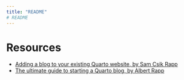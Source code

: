 ```yaml
---
title: "README"
# README
---
```



# Resources
+ [Adding a blog to your existing Quarto website, by Sam Csik Rapp](https://samanthacsik.github.io/posts/2022-10-24-quarto-blogs/)
+ [The ultimate guide to starting a Quarto blog, by Albert Rapp](https://albert-rapp.de/posts/13_quarto_blog_writing_guide/13_quarto_blog_writing_guide.html)
